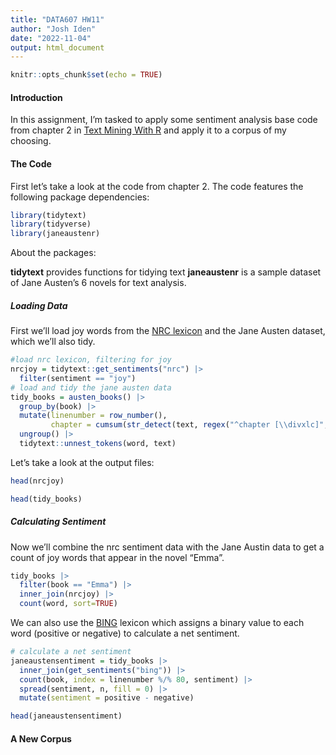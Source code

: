 ```yaml
---
title: "DATA607 HW11"
author: "Josh Iden"
date: "2022-11-04"
output: html_document
---
```


```r
knitr::opts_chunk$set(echo = TRUE)
```

#### Introduction

In this assignment, I'm tasked to apply some sentiment analysis base code from chapter 2 in [Text Mining With R](https://www.tidytextmining.com/) and apply it to a corpus of my choosing.

#### The Code

First let's take a look at the code from chapter 2. The code features the following package dependencies:

```r
library(tidytext)
library(tidyverse)
library(janeaustenr)
```
About the packages:

**tidytext** provides functions for tidying text
**janeaustenr** is a sample dataset of Jane Austen's 6 novels for text analysis. 

##### Loading Data

First we'll load joy words from the [NRC lexicon](https://saifmohammad.com/WebPages/NRC-Emotion-Lexicon.htm) and the Jane Austen dataset, which we'll also tidy.

```r
#load nrc lexicon, filtering for joy
nrcjoy = tidytext::get_sentiments("nrc") |>
  filter(sentiment == "joy")
# load and tidy the jane austen data
tidy_books = austen_books() |>
  group_by(book) |>
  mutate(linenumber = row_number(),
         chapter = cumsum(str_detect(text, regex("^chapter [\\divxlc]", ignore_case=TRUE)))) |>
  ungroup() |>
  tidytext::unnest_tokens(word, text)
```

Let's take a look at the output files:

```r
head(nrcjoy)
```
```r
head(tidy_books)
```
##### Calculating Sentiment

Now we'll combine the nrc sentiment data with the Jane Austin data to get a count of joy words that appear in the novel "Emma". 

```r
tidy_books |>
  filter(book == "Emma") |>
  inner_join(nrcjoy) |>
  count(word, sort=TRUE)
```

We can also use the [BING](https://emilhvitfeldt.github.io/textdata/reference/lexicon_bing.html) lexicon which assigns a binary value to each word (positive or negative) to calculate a net sentiment.

```r
# calculate a net sentiment
janeaustensentiment = tidy_books |>
  inner_join(get_sentiments("bing")) |>
  count(book, index = linenumber %/% 80, sentiment) |>
  spread(sentiment, n, fill = 0) |>
  mutate(sentiment = positive - negative)

head(janeaustensentiment)
```

#### A New Corpus
